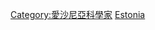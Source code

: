 {{Commonscat|Astronomers from Estonia}}

[[Category:愛沙尼亞科學家|Category:愛沙尼亞科學家]]
[[Category:各国天文学家|Estonia]]